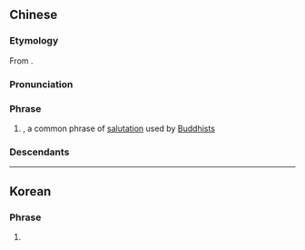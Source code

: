{{also|南无阿弥陀佛}}
==Chinese==
{{zh-forms|s=南无阿弥陀佛|type=24}}
{{wikipedia|lang=zh}}

===Etymology===
From {{etyl|sa|zh}} {{m|sa|नमोऽमिताभाय}}.

===Pronunciation===
{{zh-pron
|m=Nāmó Ēmítuófó,Námó Ēmítuófó,2nb=Taiwan
|c=naa1 mo4 o1 mei4 to4 fat6,naa1 mo4 o1 nei4-1 to4 fat6
|h=pfs=Nà-mò Ô-mì-thò-fu̍t/Nà-mò Ô-nî-thò-fu̍t/Nà-mò Â-mì-thò-fu̍t
|md=Nàng-mò̤-ŏ̤-mì-tò̤-hŭk
|mn=Lâm-bû O-bí-tô-hu̍t
|cat=ph
}}

===Phrase===
{{zh-phrase}}

# {{lb|zh|Buddhism}} ''{{w|Nianfo|Namo Amitābhāya}}'', a common phrase of [[salutation]] used by [[Buddhist]]s

===Descendants===
{{CJKV||s=南無阿弥陀仏|^なむ ^あみだぶつ|나무아미타불|Nam mô A Di Đà Phật}}

----

==Korean==
{{ko-hanjatab}}

===Phrase===
{{ko-pos|phrase|hangeul=나무아미타불}}

# {{hanja form of|나무아미타불|{{w|Nianfo|Namo Amitābhāya}}}}
